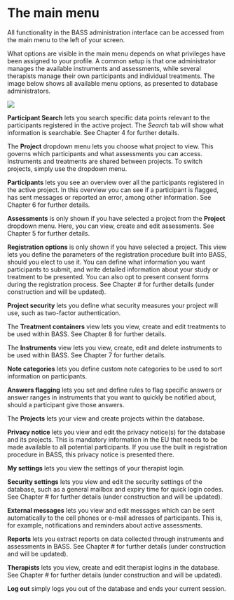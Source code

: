 # The main menu

All functionality in the BASS administration interface can be accessed from the main menu to the left of your screen. 

What options are visible in the main menu depends on what privileges have been assigned to your profile. A common setup is that one administrator manages the available instruments and assessments, while several therapists manage their own participants and individual treatments. The image below shows all available menu options, as presented to database administrators.

![](images/main-menu.png)

**Participant Search** lets you search specific data points relevant to the participants registered in the active project. The *Search* tab will show what information is searchable. See Chapter 4 for further details.

The **Project** dropdown menu lets you choose what project to view. This governs which participants and what assessments you can access. Instruments and treatments are shared between projects. To switch projects, simply use the dropdown menu.

**Participants** lets you see an overview over all the participants registered in the active project. In this overview you can see if a participant is flagged, has sent messages or reported an error, among other information. See Chapter 6 for further details.

**Assessments** is only shown if you have selected a project from the **Project** dropdown menu. Here, you can view, create and edit assessments. See Chapter 5 for further details.

**Registration options** is only shown if you have selected a project. This view lets you define the parameters of the registration procedure built into BASS, should you elect to use it. You can define what information you want participants to submit, and write detailed information about your study or treatment to be presented. You can also opt to present consent forms during the registration process. See Chapter # for further details (under construction and will be updated).

**Project security** lets you define what security measures your project will use, such as two-factor authentication.

The **Treatment containers** view lets you view, create and edit treatments to be used within BASS. See Chapter 8 for further details.

The **Instruments** view lets you view, create, edit and delete instruments to be used within BASS. See Chapter 7 for further details.

**Note categories** lets you define custom note categories to be used to sort information on participants.

**Answers flagging** lets you set and define rules to flag specific answers or answer ranges in instruments that you want to quickly be notified about, should a participant give those answers.

The **Projects** lets your view and create projects within the database.

**Privacy notice** lets you view and edit the privacy notice(s) for the database and its projects. This is mandatory information in the EU that needs to be made available to all potential participants. If you use the built in registration procedure in BASS, this privacy notice is presented there.

**My settings** lets you view the settings of your therapist login.

**Security settings** lets you view and edit the security settings of the database, such as a general mailbox and expiry time for quick login codes. See Chapter # for further details (under construction and will be updated).

**External messages** lets you view and edit messages which can be sent automatically to the cell phones or e-mail adresses of participants. This is, for example, notifications and reminders about active assessments.

**Reports** lets you extract reports on data collected through instruments and assessments in BASS. See Chapter # for further details (under construction and will be updated).

**Therapists** lets you view, create and edit therapist logins in the database. See Chapter # for further details (under construction and will be updated).

**Log out** simply logs you out of the database and ends your current session.